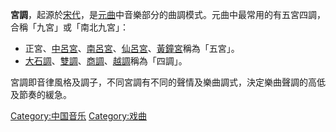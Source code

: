'''宮調'''，起源於[[宋代|宋代]]，是[[元曲|元曲]]中音樂部分的曲調模式。元曲中最常用的有五宮四調，合稱「九宮」或「南北九宮」：
*正宮、[[中呂宮|中呂宮]]、[[南呂宮|南呂宮]]、[[仙呂宮|仙呂宮]]、[[黃鐘宮|黃鐘宮]]稱為「五宮」。
*[[大石調|大石調]]、[[雙調|雙調]]、[[商調|商調]]、[[越調|越調]]稱為「四調」。

宮調即音律風格及調子，不同宮調有不同的聲情及樂曲調式，決定樂曲聲調的高低及節奏的緩急。

{{Music-stub}}
{{戏剧小作品}}

[[Category:中国音乐|Category:中国音乐]]
[[Category:戏曲|Category:戏曲]]